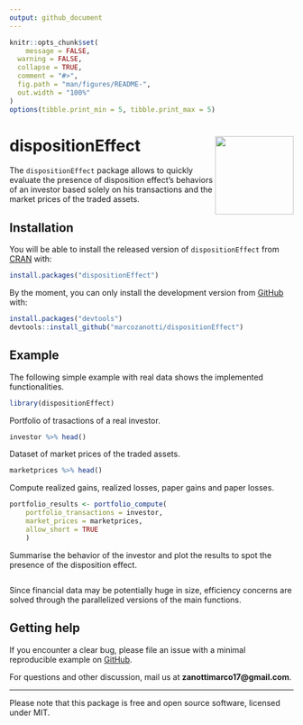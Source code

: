 ```yaml
---
output: github_document
---
```


<!-- README.md is generated from README.Rmd. Please edit that file -->

```r
knitr::opts_chunk$set(
	message = FALSE, 
  warning = FALSE,
  collapse = TRUE,
  comment = "#>",
  fig.path = "man/figures/README-",
  out.width = "100%"
)
options(tibble.print_min = 5, tibble.print_max = 5)
```


# dispositionEffect <img src='man/figures/logo.png' align="right" height="139" />

<!-- badges: start
[![CRAN status](https://www.r-pkg.org/badges/version/dplyr)](https://cran.r-project.org/package=dplyr)
[![R build status](https://github.com/tidyverse/dplyr/workflows/R-CMD-check/badge.svg)](https://github.com/tidyverse/dplyr/actions?workflow=R-CMD-check)
[![Codecov test coverage](https://codecov.io/gh/tidyverse/dplyr/branch/master/graph/badge.svg)](https://codecov.io/gh/tidyverse/dplyr?branch=master)
badges: end -->

The `dispositionEffect` package allows to quickly evaluate the presence of 
disposition effect’s behaviors of an investor based solely on his transactions 
and the market prices of the traded assets.


## Installation

You will be able to install the released version of `dispositionEffect` from 
[CRAN](https://CRAN.R-project.org) with:

``` r
install.packages("dispositionEffect")
```

By the moment, you can only install the development version from 
[GitHub](https://github.com/) with:

``` r
install.packages("devtools")
devtools::install_github("marcozanotti/dispositionEffect")
```

<!--``` {r, eval = FALSE}
install.packages("devtools")
devtools::install_github("marcozanotti/dispositionEffect",
                         ref = "branch_name",
                         auth_token = "cf248fcfa25a81c3caea95896beb28f4e9878ff6")
```-->


## Example

The following simple example with real data shows the implemented functionalities. 

```r
library(dispositionEffect)
```

Portfolio of trasactions of a real investor.

```r
investor %>% head()
```

Dataset of market prices of the traded assets.

```r
marketprices %>% head()
```

Compute realized gains, realized losses, paper gains and paper losses.

```r
portfolio_results <- portfolio_compute(
	portfolio_transactions = investor, 
	market_prices = marketprices, 
	allow_short = TRUE
	)
```

Summarise the behavior of the investor and plot the results to spot the presence
of the disposition effect.

```r

```

Since financial data may be potentially huge in size, efficiency concerns are
solved through the parallelized versions of the main functions.


## Getting help

If you encounter a clear bug, please file an issue with a minimal reproducible 
example on [GitHub](https://github.com/marcozanotti/dispositionEffect/issues). 

For questions and other discussion, mail us at **zanottimarco17@gmail.com**.  

---
Please note that this package is free and open source software, licensed under MIT.

